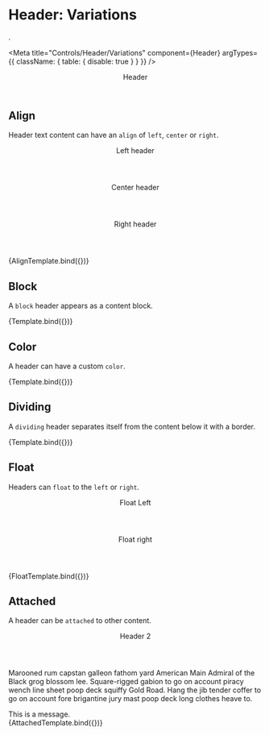 
# Header: Variations
.

<Meta 
  title="Controls/Header/Variations" 
  component={Header}
  argTypes={{
    className: { table: { disable: true } }
  }}
/>

  <Header {...args}>Header</Header>

## Align 

Header text content can have an `align` of `left`, `center` or `right`.

<div>
  <Header {...args}>Left header</Header>
  <Header size="h1" align="center">Center header</Header>
  <Header size="h1" align="right">Right header</Header>
</div>

<Canvas>
  <Story
    name="Align"
    args={{ size: 'h1', align: 'left' }}>
    {AlignTemplate.bind({})}
  </Story>
</Canvas>

## Block 

A `block` header appears as a content block.

<Canvas>
  <Story
    name="Block"
    args={{ size: 'h1', block: true }}>
    {Template.bind({})}
  </Story>
</Canvas>

## Color 

A header can have a custom `color`.

<Canvas>
  <Story
    name="Color"
    args={{ size: 'h1', color: 'goldenrod' }}>
    {Template.bind({})}
  </Story>
</Canvas>

## Dividing 

A `dividing` header separates itself from the content below it with a border.

<Canvas>
  <Story
    name="Dividing"
    args={{ size: 'h1', dividing: true }}>
    {Template.bind({})}
  </Story>
</Canvas>

## Float

Headers can `float` to the `left` or `right`.

<Segment>
  <Header {...args}>Float Left</Header>
  <Header size="h1" float="right">Float right</Header>
</Segment>

<Canvas>
  <Story
    name="Float"
    args={{ size: 'h1', float: 'left' }}>
    {FloatTemplate.bind({})}
  </Story>
</Canvas>

## Attached 

A header can be `attached` to other content.

<div>
  <Header {...args}>Header 2</Header>
  <Segment attached>
    <p>Marooned rum capstan galleon fathom yard American Main Admiral of the Black grog blossom lee. Square-rigged gabion to go on account piracy wench line sheet poop deck squiffy Gold Road. Hang the jib tender coffer to go on account fore brigantine jury mast poop deck long clothes heave to.</p>
  </Segment>
  <Message attached="bottom" type="warning">
    This is a message.
  </Message>
</div>

<Canvas>
  <Story
    name="Attached"
    args={{ size: 'h2', attached: 'top' }}>
    {AttachedTemplate.bind({})}
  </Story>
</Canvas>
